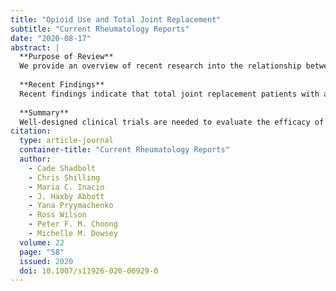 ```yaml
---
title: "Opioid Use and Total Joint Replacement"
subtitle: "Current Rheumatology Reports"
date: "2020-08-17"
abstract: |
  **Purpose of Review**
  We provide an overview of recent research into the relationship between preoperative opioid use and total joint replacement outcomes.
  
  **Recent Findings**
  Recent findings indicate that total joint replacement patients with a history of preoperative opioid use experience higher rates of infection, revision, short-term complications, and prolonged postoperative opioid use, along with fewer improvements in pain and function following surgery. These risks are particularly pronounced among chronic opioid users. While the baseline risk profiles of these patients may contribute to higher rates of adverse outcomes, it is also plausible that certain outcomes are directly impacted by opioid use through mechanisms such as opioid-induced hyperalgesia and immunosuppression. There is little available data on the efficacy of interventions that aim to mitigate these risks.
  
  **Summary**
  Well-designed clinical trials are needed to evaluate the efficacy of targeted perioperative interventions that aim to improve outcomes for this high-risk surgical population. Where such trials are not feasible, additional high-quality observational studies are necessary to further our understanding of the mechanisms underlying the relationships between opioid use and specific adverse outcomes.
citation: 
  type: article-journal
  container-title: "Current Rheumatology Reports"
  author:
    - Cade Shadbolt
    - Chris Shilling
    - Maria C. Inacio
    - J. Haxby Abbott
    - Yana Pryymachenko
    - Ross Wilson
    - Peter F. M. Choong
    - Michelle M. Dowsey
  volume: 22
  page: "58"
  issued: 2020
  doi: 10.1007/s11926-020-00929-0
---
```

